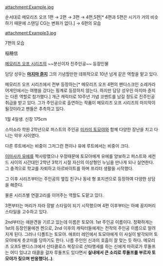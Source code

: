 attachment:Example.jpg

순서대로 메모리즈 오프 1편 → 2편 → 3편 → 4편,5편[* 4편과 5편은 시기가 거의 비슷하기 때문에 스탠딩 CG는 변화가 없다.] → 6편의 모습

attachment:Example3.jpg

7편의 모습

稲穂信

[[메모리즈 오프 시리즈]]의 ~~분신이자 진주인공~~ 등장인물

담당 성우는 '''[[마지마 쥰지]]''' 그의 기념할만한 데뷔작으로 10년 넘게 같은 역할을 맡고 있다. 

메모리즈 오프 시리즈에서 전부 등장하는[* 메모리즈 오프 4편의 팬디스크인 소레카라 어게인에서는 여행을 갔다는 핑계로 등장하지 않는다. 하지만 담당 성우인 마지마 쥰지는 다른 역할로 참가했다.] 개근 캐릭터로 10주년 기념 코멘트를 남길 정도로 진주인공 취급을 받고 있다. 그가 주인공으로 출연하는 작품이 메모리즈 오프 시리즈의 마지막이 될것이라고 팬들은 추측하고 있다.

1월 4일생. 신장 175cm

스미소라 학원 2학년으로 퍼스트의 주인공 [[미카미 토모야]]와 함께 다양한 장난을 치고 다니는 악우 사이였다. 

다른 루트에서는 비중이 그저그런 편이나 유에 루트에서는 비중이 크다.

[[이마사카 유에]]를 짝사랑했으나 우정때문에 토모야에게 유에를 양보하고 퍼스트와 세컨드 사이의 시간대인 2학년 3학기 시절 자신의 이상형인 누님을 만나게 되나 실연한다. 그 충격으로 학교를 자퇴하고 아르바이트를 하며 프리터 생활을 시작했다.

그 이후 시리즈부터는 주인공의 옆집 친구나 동네 형 포지션으로 등장하여 다양한 상담을 해준다.

물론 시리즈별 연결고리를 이어주는 역할도 도맡고 있다.





3편부터는 머리가 자라 장발 스타일이 되기 시작했으며 4편 이후부터는 아예 꽁지머리 스타일을 고수하고 있다.


2nd부터는 애완견을 기르고 있는데 이름은 토모야. 1st 주인공 이름이다. 정확하게는 1st의 등장인물에겐 켄으로, 2nd 이후의 캐릭터들에게는 전작의 주인공 이름으로 알려지게 된다. 그러나 디폴트는 토모야. 애프터 레인에서 토모야에게 이 사실이 발각되어 토모야에게 츳코미를 당하기도 한다.
나름 주인인 신과의 호흡이 잘 맞는 듯 하다. 메모리즈 오프5 팬디스크에서 산타클로스 복장으로 산타행세를 하는 신에게 마히로가 루돌프는 어디 있냐고 태클을 걸자 루돌프도 있다면서 '''실내에서 큰 소리로 루돌프를 부르자 토모야가 짖으며 반응했다(..)'''.
